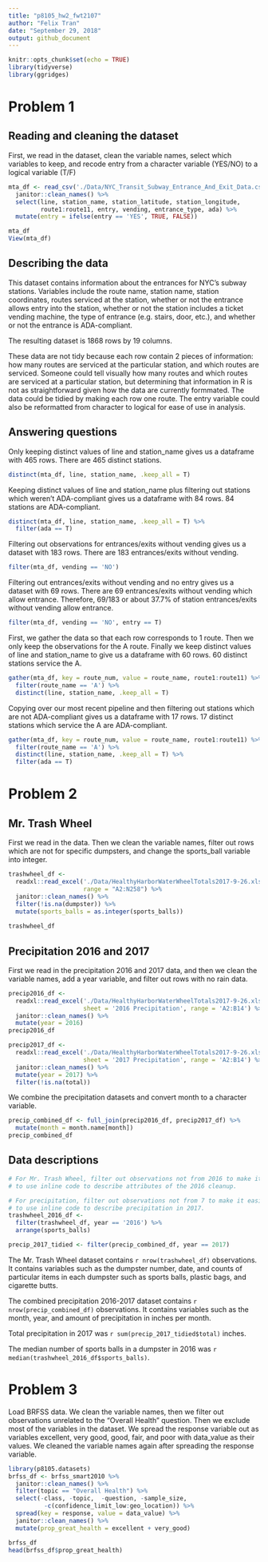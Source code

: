 ```yaml
---
title: "p8105_hw2_fwt2107"
author: "Felix Tran"
date: "September 29, 2018"
output: github_document
---
```


```r
knitr::opts_chunk$set(echo = TRUE)
library(tidyverse)
library(ggridges)
```

# Problem 1

## Reading and cleaning the dataset

First, we read in the dataset, clean the variable names, select which 
variables to keep, and recode entry from a character variable (YES/NO) to a
logical variable (T/F)
```r
mta_df <- read_csv('./Data/NYC_Transit_Subway_Entrance_And_Exit_Data.csv') %>% 
  janitor::clean_names() %>% 
  select(line, station_name, station_latitude, station_longitude, 
         route1:route11, entry, vending, entrance_type, ada) %>% 
  mutate(entry = ifelse(entry == 'YES', TRUE, FALSE))

mta_df
View(mta_df)
```

## Describing the data

This dataset contains information about the entrances for NYC's subway 
stations. Variables include the route name, station name, station coordinates,
routes serviced at the station, whether or not the entrance allows entry into
the station, whether or not the station includes a ticket vending machine,
the type of entrance (e.g. stairs, door, etc.), and whether or not the 
entrance is ADA-compliant. 

The resulting dataset is 1868 rows by 19 columns. 

These data are not tidy because each row contain 2 pieces of information: 
how many routes are serviced at the particular station, and which routes are 
serviced. Someone could tell visually how many routes and which routes are 
serviced at a particular station, but determining that information in R is 
not as straightforward given how the data are currently formmated. The data 
could be tidied by making each row one route. The entry variable could also 
be reformatted from character to logical for ease of use in analysis.

## Answering questions

Only keeping distinct values of line and station_name gives us a dataframe 
with 465 rows. There are 465 distinct stations.
```r
distinct(mta_df, line, station_name, .keep_all = T)
```

Keeping distinct values of line and station_name plus filtering out stations
which weren't ADA-compliant gives us a dataframe with 84 rows. 84 stations 
are ADA-compliant.
```r
distinct(mta_df, line, station_name, .keep_all = T) %>% 
  filter(ada == T)
```

Filtering out observations for entrances/exits without vending gives us a 
dataset with 183 rows. There are 183 entrances/exits without vending.
```r
filter(mta_df, vending == 'NO')
```

Filtering out entrances/exits without vending and no entry gives us a dataset
with 69 rows. There are 69 entrances/exits without vending which allow 
entrance. Therefore, 69/183 or about 37.7% of station entrances/exits without 
vending allow entrance.
```r
filter(mta_df, vending == 'NO', entry == T)
```

First, we gather the data so that each row corresponds to 1 route. Then we only
keep the observations for the A route. Finally we keep distinct values of line 
and station_name to give us a dataframe with 60 rows. 60 distinct stations 
service the A. 
```r
gather(mta_df, key = route_num, value = route_name, route1:route11) %>% 
  filter(route_name == 'A') %>% 
  distinct(line, station_name, .keep_all = T)
```

Copying over our most recent pipeline and then filtering out stations which
are not ADA-compliant gives us a dataframe with 17 rows. 17 distinct stations
which service the A are ADA-compliant.
```r
gather(mta_df, key = route_num, value = route_name, route1:route11) %>% 
  filter(route_name == 'A') %>% 
  distinct(line, station_name, .keep_all = T) %>% 
  filter(ada == T)
```

# Problem 2

## Mr. Trash Wheel
First we read in the data. Then we clean the variable names, filter out rows
which are not for specific dumpsters, and change the sports_ball variable into
integer. 
```r
trashwheel_df <- 
  readxl::read_excel('./Data/HealthyHarborWaterWheelTotals2017-9-26.xlsx', 
                     range = "A2:N258") %>% 
  janitor::clean_names() %>%
  filter(!is.na(dumpster)) %>% 
  mutate(sports_balls = as.integer(sports_balls))
  
trashwheel_df
```

## Precipitation 2016 and 2017

First we read in the precipitation 2016 and 2017 data, and then we clean the
variable names, add a year variable, and filter out rows with no rain data.
```r
precip2016_df <- 
  readxl::read_excel('./Data/HealthyHarborWaterWheelTotals2017-9-26.xlsx',
                     sheet = '2016 Precipitation', range = 'A2:B14') %>% 
  janitor::clean_names() %>% 
  mutate(year = 2016)
precip2016_df

precip2017_df <-
  readxl::read_excel('./Data/HealthyHarborWaterWheelTotals2017-9-26.xlsx',
                     sheet = '2017 Precipitation', range = 'A2:B14') %>% 
  janitor::clean_names() %>% 
  mutate(year = 2017) %>% 
  filter(!is.na(total))
```

We combine the precipitation datasets and convert month to a character
variable.
```r
precip_combined_df <- full_join(precip2016_df, precip2017_df) %>% 
  mutate(month = month.name[month])
precip_combined_df
```

## Data descriptions
```r
# For Mr. Trash Wheel, filter out observations not from 2016 to make it easier
# to use inline code to describe attributes of the 2016 cleanup.

# For precipitation, filter out observations not from 7 to make it easier
# to use inline code to describe precipitation in 2017.
trashwheel_2016_df <- 
  filter(trashwheel_df, year == '2016') %>% 
  arrange(sports_balls)

precip_2017_tidied <- filter(precip_combined_df, year == 2017)
```

The Mr. Trash Wheel dataset contains `r nrow(trashwheel_df)` observations. 
It contains variables such as the dumpster number, date, and counts of 
particular items in each dumpster such as sports balls, plastic bags, and
cigarette butts.

The combined precipitation 2016-2017 dataset contains 
`r nrow(precip_combined_df)` observations. It contains variables such as the 
month, year, and amount of precipitation in inches per month. 

Total precipitation in 2017 was `r sum(precip_2017_tidied$total)` inches.

The median number of sports balls in a dumpster in 2016 was 
`r median(trashwheel_2016_df$sports_balls)`.

# Problem 3
Load BRFSS data. We clean the variable names, then we filter out observations
unrelated to the "Overall Health" question. Then we exclude most of the 
variables in the dataset. We spread the response variable out as variables
excellent, very good, good, fair, and poor with data_value as their values. We 
cleaned the variable names again after spreading the response variable.
```r
library(p8105.datasets)
brfss_df <- brfss_smart2010 %>% 
  janitor::clean_names() %>%
  filter(topic == "Overall Health") %>% 
  select(-class, -topic,  -question, -sample_size,
          -c(confidence_limit_low:geo_location)) %>%
  spread(key = response, value = data_value) %>% 
  janitor::clean_names() %>% 
  mutate(prop_great_health = excellent + very_good)

brfss_df
head(brfss_df$prop_great_health)
```

